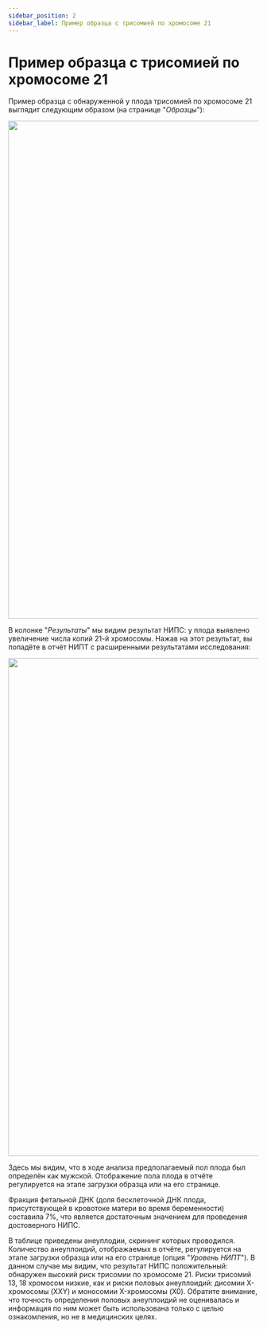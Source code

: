 ```yaml
---
sidebar_position: 2
sidebar_label: Пример образца с трисомией по хромосоме 21
---
```


# Пример образца с трисомией по хромосоме 21

Пример образца с обнаруженной у плода трисомией по хромосоме 21 выглядит следующим
образом (на странице "*Образцы*"):

<p align="center">
<img src={require('/img/rus/t21.png').default} width="1000"/>
</p>

В колонке "*Результаты*" мы видим результат НИПС: у плода выявлено увеличение числа копий 21-й хромосомы.
Нажав на этот результат, вы попадёте в отчёт НИПТ с расширенными результатами исследования:

<p align="center">
<img src={require('/img/rus/t21_result.png').default} width="1000"/>
</p>

Здесь мы видим, что в ходе анализа предполагаемый пол плода был определён как мужской. Отображение пола
плода в отчёте регулируется на этапе загрузки образца или на его странице.

Фракция фетальной ДНК (доля бесклеточной ДНК плода, присутствующей в
кровотоке матери во время беременности) составила 7%, что является достаточным значением для проведения
достоверного НИПС.

В таблице приведены анеуплодии, скрининг которых проводился. Количество анеуплоидий, отображаемых в отчёте,
регулируется на этапе загрузки образца или на его странице (опция "*Уровень НИПТ*"). В данном случае мы видим,
что результат НИПС положительный: обнаружен высокий риск трисомии по хромосоме 21. Риски трисомий 13, 18
хромосом низкие, как и риски половых анеуплоидий: дисомии Х-хромосомы (XXY) и моносомии X-хромосомы (X0).
Обратите внимание, что точность определения половых анеуплоидий не оценивалась и информация по ним может
быть использована только с целью ознакомления, но не в медицинских целях.
